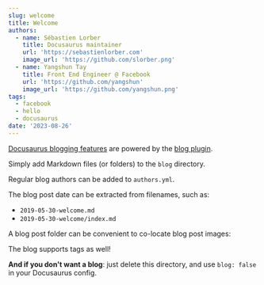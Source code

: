 ```yaml
---
slug: welcome
title: Welcome
authors:
  - name: Sébastien Lorber
    title: Docusaurus maintainer
    url: 'https://sebastienlorber.com'
    image_url: 'https://github.com/slorber.png'
  - name: Yangshun Tay
    title: Front End Engineer @ Facebook
    url: 'https://github.com/yangshun'
    image_url: 'https://github.com/yangshun.png'
tags:
  - facebook
  - hello
  - docusaurus
date: '2023-08-26'
---
```


[Docusaurus blogging features](https://docusaurus.io/docs/blog "") are powered by the [blog plugin](https://docusaurus.io/docs/api/plugins/@docusaurus/plugin-content-blog "").

Simply add Markdown files (or folders) to the `blog` directory.

Regular blog authors can be added to `authors.yml`.

The blog post date can be extracted from filenames, such as:

* `2019-05-30-welcome.md`
* `2019-05-30-welcome/index.md`

A blog post folder can be convenient to co-locate blog post images:


The blog supports tags as well!

**And if you don't want a blog**: just delete this directory, and use `blog: false` in your Docusaurus config.
